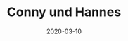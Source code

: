 ---
title: Conny und Hannes
date: 2020-03-10
image: /images/hochzeitsblog/black/black21.jpg
width: 2000
height: 2000
category: Black
couple_category: 
weight: 7201
---